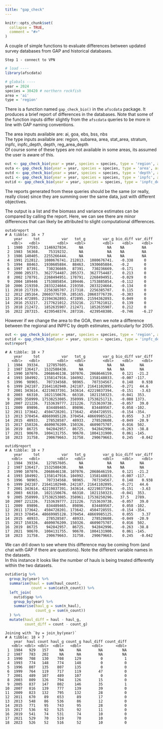 ```yaml
---
title: "gap_check"
---
```


```r
knitr::opts_chunk$set(
  collapse = TRUE,
  comment = "#>"
)
```

A couple of simple functions to evaluate differences between updated survey databases from GAP and historical databases.

`Step 1 - connect to VPN`

```r
# load ----
library(afscdata)

# globals ----
year = 2024
species = 30420 # northern rockfish
area = 'ai'
type = 'region'
```

There is a function named `gap_check_bio()` in the `afscdata` package. 
It produces a brief report of differences in the databases. 
Note that some of the function inputs differ slightly from the `afscdata` queries to be more in line with GAP naming conventions.

The area inputs available are: ai, goa, ebs, bss, nbs  
The type inputs available are: region, subarea, area, stat_area, stratum, inpfc, inpfc_depth, depth, reg_area_depth  
Of course some of these types are not available in some areas, its assumed the user is aware of this.

```r
out <- gap_check_bio(year = year, species = species, type = 'region', area = area)
outa <- gap_check_bio(year = year, species = species, type = 'area', area = area)
outd <- gap_check_bio(year = year, species = species, type = 'depth', area = area)
outi <- gap_check_bio(year = year, species = species, type = 'inpfc', area = area)
outid <- gap_check_bio(year = year, species = species, type = 'inpfc_depth', area = area)
```
The reports generated from these queries should be the same (or really, really close) since they are summing over the same data, just with different objectives.

The output is a list and the biomass and variance estimates can be compared by calling the report.
Here, we can see there are minor differences that can likely be attributed to slight computational differences. 

```
outa$report
# A tibble: 16 × 7
    year     tot          var   tot_g        var_g bio_diff var_diff
   <dbl>   <dbl>        <dbl>   <dbl>        <dbl>    <dbl>    <dbl>
 1  1980  37593.  1146927834.     NA           NA    NA        NA   
 2  1983  56368.    75319232.     NA           NA    NA        NA   
 3  1986 140405.  2255266444.     NA           NA    NA        NA   
 4  1991 212812.  1080676741. 212813.  1080676741.   -0.338     0   
 5  1994  88463.  1930605884.  88463.  1930605884.   -0.2       0   
 6  1997  87391.   730236669.  87391.   730236669.   -0.171     0   
 7  2000 205373.  3627754487. 205373.  3627754487.    0.213     0   
 8  2002 178791.  2268494951. 178791.  2268494951.   -0.029     0   
 9  2004 189446   1753885854. 189446.  1753885854.   -0.112     0   
10  2006 219350.  2833224664. 219350.  2833224664.   -0.134     0   
11  2010 217319.  2256385707. 217318.  2256385707.    0.115     0   
12  2012 285164. 20603776739. 285165. 20603776739.   -0.303     0   
13  2014 472895. 21594362893. 472895. 21594362893.    0.049     0   
14  2016 253217.  2177621012. 253216.  2177621012.    0.139     0   
15  2018 212472.  1852635907. 212471.  1852635907.    0.212     0   
16  2022 287315.  4239548374. 287316.  4239548380.   -0.746    -6.27
```

However if we change the area to the GOA, then we note a difference between the regional and INPFC by depth estimates, particularly for 2005.

```r
out <- gap_check_bio(year = year, species = species, type = 'region', area = 'GOA' )
outid <- gap_check_bio(year = year, species = species, type = 'inpfc_depth', area = 'GOA' )
out$report
```

```
# A tibble: 18 × 7
    year     tot          var   tot_g        var_g bio_diff var_diff
   <dbl>   <dbl>        <dbl>   <dbl>        <dbl>    <dbl>    <dbl>
 1  1984  39334.   127857605.     NA           NA    NA       NA    
 2  1987 136417.  1532588438.     NA           NA    NA       NA    
 3  1990 107076.  2068646138. 107076.  2068646159.    0.121  -21.2  
 4  1993 104992.  1358147916. 104992.  1358148033.   -0.007 -117.   
 5  1996  98965.   707334568.  98965.   707334567.    0.148    0.938
 6  1999 242187. 21641102940. 242187. 21641102895.   -0.271   44.6  
 7  2001 343614. 42219837391. 343614. 42219837394.   -0.151   -3.63 
 8  2003  66310.  1021150676.  66310.  1021150323.   -0.041  353.   
 9  2005 358999. 17538253085. 358999. 17538251713.   -0.088 1373.   
10  2007 221226.  7153639777. 221226.  7153639738.   -0.057   39.0  
11  2009  89896.   834489465.  89896.   834489567.    0.058 -102.   
12  2011 173642.  4504728201. 173642.  4504728555.   -0.154 -354.   
13  2013 370454. 48669985128. 370454. 48669985125.    0.055    3.37 
14  2015  48933.   278528587.  48933.   278528608.   -0.049  -20.9  
15  2017 150326.  4609076209. 150326.  4609075707.    0.016  502.   
16  2019  86725    942842957.  86725.   942842996.   -0.263  -38.8  
17  2021  90670.  1004131755.  90670.  1004131900.    0.061 -145.   
18  2023  31758.   290679663.  31758.   290679663.    0.245   -0.042
```

```
outid$report
# A tibble: 18 × 7
    year     tot          var   tot_g        var_g bio_diff var_diff
   <dbl>   <dbl>        <dbl>   <dbl>        <dbl>    <dbl>    <dbl>
 1  1984  39334.   127857605.     NA           NA    NA       NA    
 2  1987 136417.  1532588438.     NA           NA    NA       NA    
 3  1990 107076.  2068646138. 107076.  2068646159.    0.121  -21.2  
 4  1993 104992.  1358147916. 104992.  1358148033.   -0.007 -117.   
 5  1996  98965.   707334568.  98965.   707334567.    0.148    0.938
 6  1999 242187. 21641102940. 242187. 21641102895.   -0.271   44.6  
 7  2001 343614. 42219837391. 343614. 42219837394.   -0.151   -3.63 
 8  2003  66310.  1021150676.  66310.  1021150323.   -0.041  353.   
 9  2005 358999. 17538253085. 358961. 17538250296.   37.5   2789.   
10  2007 221226.  7153639777. 221226.  7153639738.   -0.057   39.0  
11  2009  89896.   834489465.  89896.   834489567.    0.058 -102.   
12  2011 173642.  4504728201. 173642.  4504728555.   -0.154 -354.   
13  2013 370454. 48669985128. 370454. 48669985125.    0.055    3.37 
14  2015  48933.   278528587.  48933.   278528608.   -0.049  -20.9  
15  2017 150326.  4609076209. 150326.  4609075707.    0.016  502.   
16  2019  86725    942842957.  86725.   942842996.   -0.263  -38.8  
17  2021  90670.  1004131755.  90670.  1004131900.    0.061 -145.   
18  2023  31758.   290679663.  31758.   290679663.    0.245   -0.042
```

We can dril down to see where this difference may be coming from (and chat with GAP if there are questions).
Note the different variable names in the datasets.  
In this instance it looks like the number of hauls is being treated differently within the two datasets.

```r
outid$orig %>% 
  group_by(year) %>% 
  summarise(haul = sum(haul_count),
            count = sum(catch_count)) %>% 
  left_join(
    outid$gap %>% 
    group_by(year) %>% 
    summarise(haul_g = sum(n_haul),
              count_g = sum(n_count))
  ) %>% 
  mutate(haul_diff = haul - haul_g,
         count_diff = count - count_g)
```

```
Joining with `by = join_by(year)`
# A tibble: 18 × 7
    year  haul count haul_g count_g haul_diff count_diff
   <dbl> <dbl> <dbl>  <dbl>   <dbl>     <dbl>      <dbl>
 1  1984   929   157     NA      NA        NA         NA
 2  1987   783   202     NA      NA        NA         NA
 3  1990   708   130    708     129         0          1
 4  1993   774   148    774     148         0          0
 5  1996   807   135    807     135         0          0
 6  1999   764   119    717     119        47          0
 7  2001   489   107    489     107         0          0
 8  2003   809   126    794     126        15          0
 9  2005   837   147    802     146        35          1
10  2007   816   139    777     139        39          0
11  2009   823   132    795     132        28          0
12  2011   670    89    653      89        17          0
13  2013   548    86    536      86        12          0
14  2015   771    95    743      95        28          0
15  2017   536    92    525      92        11          0
16  2019   541    74    531      74        10          0
17  2021   529    70    519      70        10          0
18  2023   526    52    516      52        10          0
```



